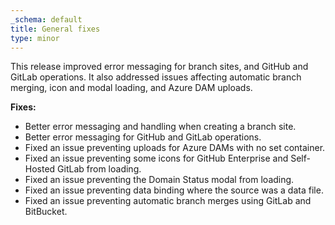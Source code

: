 ```yaml
---
_schema: default
title: General fixes
type: minor
---
```

This release improved error messaging for branch sites, and GitHub and GitLab operations. It also addressed issues affecting automatic branch merging, icon and modal loading, and Azure DAM uploads.

**Fixes:**

* Better error messaging and handling when creating a branch site.
* Better error messaging for GitHub and GitLab operations.
* Fixed an issue preventing uploads for Azure DAMs with no set container.
* Fixed an issue preventing some icons for GitHub Enterprise and Self-Hosted GitLab from loading.
* Fixed an issue preventing the Domain Status modal from loading.
* Fixed an issue preventing data binding where the source was a data file.
* Fixed an issue preventing automatic branch merges using GitLab and BitBucket.